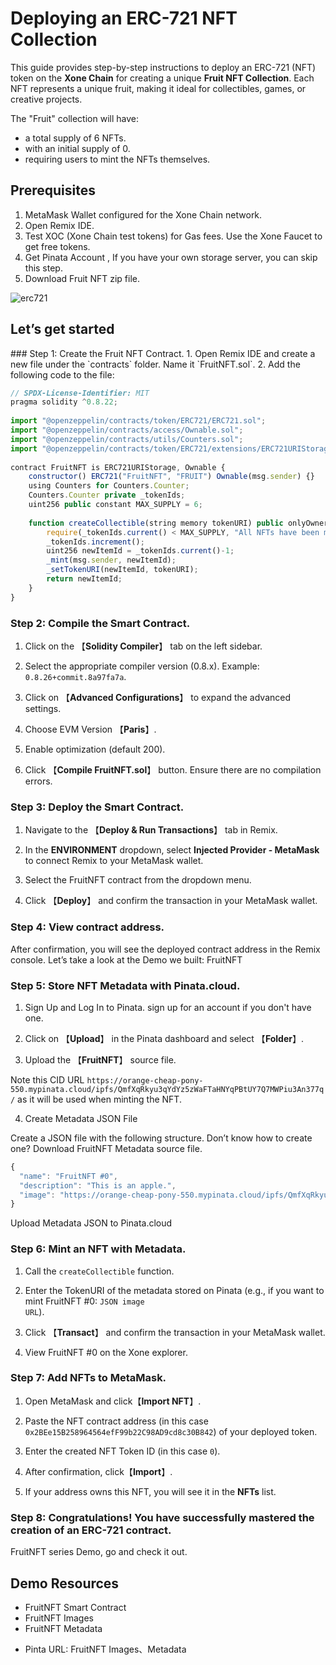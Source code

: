
# Deploying an ERC-721 NFT Collection

This guide provides step-by-step instructions to deploy an ERC-721 (NFT) token on the **Xone Chain** for creating a unique **Fruit NFT Collection**. Each NFT represents a unique fruit, making it ideal for collectibles, games, or creative projects.

The "Fruit" collection will have:

- a total supply of 6 NFTs.
- with an initial supply of 0.
- requiring users to mint the NFTs themselves.

## Prerequisites

1. <Link className='text-primaryHue' isExternal showAnchorIcon href="https://metamask.io/">MetaMask Wallet</Link> configured for the Xone Chain network.
2. Open <Link className='text-primaryHue' isExternal showAnchorIcon href="https://remix.ethereum.org">Remix IDE</Link>.
3. Test XOC (Xone Chain test tokens) for Gas fees. Use the <Link className='text-primaryHue' isExternal showAnchorIcon href="https://faucet.xone.org/">Xone Faucet</Link> to get free tokens.
4. Get <Link className='text-primaryHue' isExternal showAnchorIcon href="https://www.pinata.cloud/">Pinata</Link> Account , If you have your own storage server, you can skip this step.
5. Download <Link className='text-primaryHue' isExternal showAnchorIcon href="https://github.com/hello-xone/official_docs/raw/refs/heads/main/public/zip/fruit.zip">Fruit</Link> NFT zip file.

![erc721](public/images/fruit_collection.png)
     

## Let’s get started
<Steps>
### Step 1: Create the Fruit NFT Contract.
1. Open Remix IDE and create a new file under the `contracts` folder. Name it `FruitNFT.sol`.
2. Add the following code to the file:

``` js copy showLineNumbers filename="FruitNFT.sol"
// SPDX-License-Identifier: MIT
pragma solidity ^0.8.22;
 
import "@openzeppelin/contracts/token/ERC721/ERC721.sol";
import "@openzeppelin/contracts/access/Ownable.sol";
import "@openzeppelin/contracts/utils/Counters.sol";
import "@openzeppelin/contracts/token/ERC721/extensions/ERC721URIStorage.sol";
 
contract FruitNFT is ERC721URIStorage, Ownable {
    constructor() ERC721("FruitNFT", "FRUIT") Ownable(msg.sender) {}
    using Counters for Counters.Counter;
    Counters.Counter private _tokenIds;
    uint256 public constant MAX_SUPPLY = 6;
 
    function createCollectible(string memory tokenURI) public onlyOwner returns (uint256) {
        require(_tokenIds.current() < MAX_SUPPLY, "All NFTs have been minted");
        _tokenIds.increment();
        uint256 newItemId = _tokenIds.current()-1;
        _mint(msg.sender, newItemId);
        _setTokenURI(newItemId, tokenURI);
        return newItemId;
    }
}

```
<ImageViewer src="/images/Create ERC-721.png" alt="Create ERC-721" />

### Step 2: Compile the Smart Contract.

1. Click on the 【**Solidity Compiler**】 tab on the left sidebar.

2. Select the appropriate compiler version (0.8.x). Example: `0.8.26+commit.8a97fa7a`.

3. Click on 【**Advanced Configurations**】 to expand the advanced settings.

4. Choose EVM Version 【**Paris**】.

5. Enable optimization (default 200).

6. Click 【**Compile FruitNFT.sol**】 button. Ensure there are no compilation errors.

<ImageViewer src="/images/Create ERC-721_1.png" alt="Create ERC-721_1" />

### Step 3: Deploy the Smart Contract.

1. Navigate to the 【**Deploy & Run Transactions**】 tab in Remix.

2. In the **ENVIRONMENT** dropdown, select **Injected Provider - MetaMask** to connect Remix to your MetaMask wallet.

3. Select the FruitNFT contract from the dropdown menu.

4. Click 【**Deploy**】 and confirm the transaction in your MetaMask wallet.

<ImageViewer src="/images/Create ERC-721_2.png" alt="Create ERC-721_2" />

### Step 4: View contract address.

After confirmation, you will see the deployed contract address in the Remix console. Let’s take a look at the Demo we built: <Link className='text-primaryHue' isExternal showAnchorIcon href="https://testnet.xonescan.com/token/0x2BEe15B258964564efF99b22C98AD9cd8c30B842">FruitNFT</Link>


<ImageViewer src="/images/Create ERC-721_3.png" alt="Create ERC-721_3" />

### Step 5: Store NFT Metadata with Pinata.cloud.

1. Sign Up and Log In to <Link className='text-primaryHue' isExternal showAnchorIcon href="https://www.pinata.cloud/">Pinata</Link>. sign up for an account if you don't have one.

2. Click on 【**Upload**】 in the Pinata dashboard and select 【**Folder**】.

3. Upload the 【**FruitNFT**】 source file.

<ImageViewer src="/images/Create ERC-721_4.png" alt="Create ERC-721_4" />

<Callout emoji="💡">
  Note this CID URL <Code color="default">https://orange-cheap-pony-550.mypinata.cloud/ipfs/QmfXqRkyu3qYdYz5zWaFTaHNYqPBtUY7Q7MWPiu3An377q/</Code> as it will be used when minting the NFT.
</Callout>

4. Create Metadata JSON File

Create a JSON file with the following structure. Don’t know how to create one? Download <Link className='text-primaryHue' isExternal showAnchorIcon href="https://github.com/hello-xone/official_docs/raw/refs/heads/main/public/zip/FruitNFT_metadata.zip">FruitNFT</Link> Metadata source file.

``` js showLineNumbers copy filename="example.js"
{
  "name": "FruitNFT #0",
  "description": "This is an apple.",
  "image": "https://orange-cheap-pony-550.mypinata.cloud/ipfs/QmfXqRkyu3qYdYz5zWaFTaHNYqPBtUY7Q7MWPiu3An377q/apple.png"
}
```

Upload Metadata JSON to Pinata.cloud

<ImageViewer src="/images/Create ERC-721_5.png" alt="Create ERC-721_5" />

### Step 6: Mint an NFT with Metadata.

1. Call the <Code color="default">createCollectible</Code> function.

2. Enter the TokenURI of the metadata stored on Pinata (e.g., if you want to mint FruitNFT #0: <Code color="default">JSON image URL</Code>).

3. Click 【**Transact**】 and confirm the transaction in your MetaMask wallet.

<ImageViewer src="/images/Create ERC-721_6.png" alt="Create ERC-721_6" />

4. View <Link className='text-primaryHue' isExternal showAnchorIcon href="https://testnet.xonescan.com/token/0x2BEe15B258964564efF99b22C98AD9cd8c30B842/instance/0">FruitNFT #0</Link> on the Xone explorer.

<ImageViewer src="/images/Create ERC-721_7.png" alt="Create ERC-721_7" />

### Step 7: Add NFTs to MetaMask.

1. Open MetaMask and click【**Import NFT**】.

2. Paste the NFT contract address (in this case `0x2BEe15B258964564efF99b22C98AD9cd8c30B842`) of your deployed token.

3. Enter the created NFT Token ID (in this case `0`).

4. After confirmation, click【**Import**】.

5. If your address owns this NFT, you will see it in the **NFTs** list.

<ImageViewer src="/images/Create ERC-721_9.png" alt="Create ERC-721_9" />

### Step 8: Congratulations! You have successfully mastered the creation of an ERC-721 contract.

FruitNFT series Demo, <Link className='text-primaryHue' isExternal showAnchorIcon href="https://testnet.xonescan.com/token/0x2BEe15B258964564efF99b22C98AD9cd8c30B842">go and check it out</Link>.

<ImageViewer src="/images/Create ERC-721_8.png" alt="Create ERC-721_8" />

</Steps>

## Demo Resources

- <Link className='text-primaryHue' isExternal showAnchorIcon href="https://testnet.xonescan.com/token/0x2BEe15B258964564efF99b22C98AD9cd8c30B842">FruitNFT Smart Contract</Link>

- <Link className='text-primaryHue' isExternal showAnchorIcon href="https://github.com/hello-xone/official_docs/raw/refs/heads/main/public/zip/fruit.zip">FruitNFT Images</Link>

- <Link className='text-primaryHue' isExternal showAnchorIcon href="https://github.com/hello-xone/official_docs/raw/refs/heads/main/public/zip/FruitNFT_metadata.zip">FruitNFT Metadata</Link>

- Pinta URL: <Link className='text-primaryHue' isExternal showAnchorIcon href="https://orange-cheap-pony-550.mypinata.cloud/ipfs/QmfXqRkyu3qYdYz5zWaFTaHNYqPBtUY7Q7MWPiu3An377q/">FruitNFT Images</Link>、<Link className='text-primaryHue' isExternal showAnchorIcon href="https://orange-cheap-pony-550.mypinata.cloud/ipfs/QmXGc33dnMYLfQoWZanYdFT64HwKLwmJ1AcUKAy7ypJmbo/">Metadata</Link>
